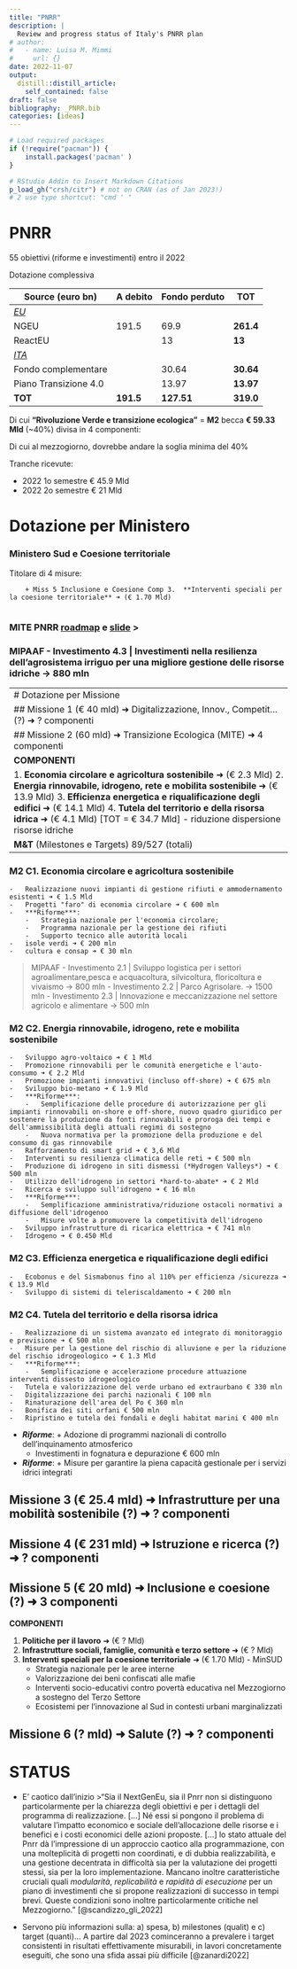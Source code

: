 ```yaml
---
title: "PNRR"
description: |
  Review and progress status of Italy's PNRR plan
# author:
#   - name: Luisa M. Mimmi
#     url: {}
date: 2022-11-07
output:
  distill::distill_article:
    self_contained: false
draft: false
bibliography: _PNRR.bib
categories: [ideas]    
---
```


```r
# Load required packages
if (!require("pacman")) {
	install.packages('pacman' )
}

# RStudio Addin to Insert Markdown Citations 
p_load_gh("crsh/citr") # not on CRAN (as of Jan 2023!)
# 2 use type shortcut: "cmd ' "
```

# PNRR

55 obiettivi (riforme e investimenti) entro il 2022

Dotazione complessiva

| Source (euro bn)      | A debito  | Fondo perduto | **TOT**   |
|-----------------------|-----------|---------------|-----------|
| [*EU*]{.underline}    |           |               |           |
| NGEU                  | 191.5     | 69.9          | **261.4** |
| ReactEU               |           | 13            | **13**    |
| [*ITA*]{.underline}   |           |               |           |
| Fondo complementare   |           | 30.64         | **30.64** |
| Piano Transizione 4.0 |           | 13.97         | **13.97** |
| **TOT**               | **191.5** | **127.51**    | **319.0** |

Di cui **"Rivoluzione Verde e transizione ecologica"** = **M2** becca **€ 59.33 Mld** (\~40%) divisa in 4 componenti:

Di cui al mezzogiorno, dovrebbe andare la soglia minima del 40%

Tranche ricevute:

-   2022 1o semestre € 45.9 Mld
-   2022 2o semestre € 21 Mld

# Dotazione per Ministero

### Ministero Sud e Coesione territoriale

Titolare di 4 misure:

        + Miss 5 Inclusione e Coesione Comp 3.  **Interventi speciali per la coesione territoriale** ➜ (€ 1.70 Mld)  
        

### MITE PNRR [roadmap](https://www.mite.gov.it/pagina/pnrr-roadmap) e [slide](https://www.mite.gov.it/sites/default/files/archivio/allegati/PNRR/slide_PNRR_agg2nov2021.pdf) \>

### MIPAAF - Investimento 4.3 \| Investimenti nella resilienza dell'agrosistema irriguo per una migliore gestione delle risorse idriche -\> 880 mln

|                                                                                                                                                                                                                                                                                                                                                               |
|:-----------------------------------------------------------------------|
| \# Dotazione per Missione                                                                                                                                                                                                                                                                                                                                     |
| \## Missione 1 (€ 40 mld) ➜ Digitalizzazione, Innov., Competit... (?) ➜ ? componenti                                                                                                                                                                                                                                                                          |
| \## Missione 2 (60 mld) ➜ Transizione Ecologica (MITE) ➜ 4 componenti                                                                                                                                                                                                                                                                                         |
| **COMPONENTI**                                                                                                                                                                                                                                                                                                                                                |
| 1\. **Economia circolare e agricoltura sostenibile** ➜ (€ 2.3 Mld) 2. **Energia rinnovabile, idrogeno, rete e mobilita sostenibile** ➜ (€ 13.9 Mld) 3. **Efficienza energetica e riqualificazione degli edifici** ➜ (€ 14.1 Mld) 4. **Tutela del territorio e della risorsa idrica** ➜ (€ 4.1 Mld) [TOT = € 34.7 Mld] - riduzione dispersione risorse idriche |
| **M&T** (Milestones e Targets) 89/527 (totali)                                                                                                                                                                                                                                                                                                                |

### M2 C1. **Economia circolare e agricoltura sostenibile**

    -   Realizzazione nuovi impianti di gestione rifiuti e ammodernamento esistenti ➜ € 1.5 Mld
    -   Progetti "faro" di economia circolare ➜ € 600 mln
    -   ***Riforme***:
        -   Strategia nazionale per l'economia circolare;
        -   Programma nazionale per la gestione dei rifiuti
        -   Supporto tecnico alle autorità locali
    -   isole verdi ➜ € 200 mln
    -   cultura e consap ➜ € 30 mln

> MIPAAF - Investimento 2.1 \| Sviluppo logistica per i settori agroalimentare,pesca e acquacoltura, silvicoltura, floricoltura e vivaismo -\> 800 mln - Investimento 2.2 \| Parco Agrisolare. -\> 1500 mln - Investimento 2.3 \| Innovazione e meccanizzazione nel settore agricolo e alimentare -\> 500 mln

### M2 C2. **Energia rinnovabile, idrogeno, rete e mobilita sostenibile**

    -   Sviluppo agro-voltaico ➜ € 1 Mld
    -   Promozione rinnovabili per le comunità energetiche e l'auto-consumo ➜ € 2.2 Mld
    -   Promozione impianti innovativi (incluso off-shore) ➜ € 675 mln
    -   Sviluppo bio-metano ➜ € 1.9 Mld
    -   ***Riforme***:
        -   Semplificazione delle procedure di autorizzazione per gli impianti rinnovabili on-shore e off-shore, nuovo quadro giuridico per sostenere la produzione da fonti rinnovabili e proroga dei tempi e dell'ammissibilità degli attuali regimi di sostegno
        -   Nuova normativa per la promozione della produzione e del consumo di gas rinnovabile
    -   Rafforzamento di smart grid ➜ € 3,6 Mld
    -   Interventi su resilienza climatica delle reti ➜ € 500 mln
    -   Produzione di idrogeno in siti dismessi (*Hydrogen Valleys*) ➜ € 500 mln
    -   Utilizzo dell'idrogeno in settori *hard-to-abate* ➜ € 2 Mld
    -   Ricerca e sviluppo sull'idrogeno ➜ € 16 mln
    -   ***Riforme***:
        -   Semplificazione amministrativa/riduzione ostacoli normativi a diffusione dell'idrogenoo
        -   Misure volte a promuovere la competitività dell'idrogeno
    -   Sviluppo infrastrutture di ricarica elettrica ➜ € 741 mln
    -   Idrogeno ➜ € 0.450 Mld

### M2 C3. **Efficienza energetica e riqualificazione degli edifici**

    -   Ecobonus e del Sismabonus fino al 110% per efficienza /sicurezza ➜ € 13.9 Mld
    -   Sviluppo di sistemi di teleriscaldamento ➜ € 200 mln

### M2 C4. **Tutela del territorio e della risorsa idrica**

    -   Realizzazione di un sistema avanzato ed integrato di monitoraggio e previsione ➜ € 500 mln
    -   Misure per la gestione del rischio di alluvione e per la riduzione del rischio idrogeologico ➜ € 1.3 Mld
    -   ***Riforme***:
        -   Semplificazione e accelerazione procedure attuazione interventi dissesto idrogeologico
    -   Tutela e valorizzazione del verde urbano ed extraurbano € 330 mln
    -   Digitalizzazione dei parchi nazionali € 100 mln
    -   Rinaturazione dell'area del Po € 360 mln
    -   Bonifica dei siti orfani € 500 mln
    -   Ripristino e tutela dei fondali e degli habitat marini € 400 mln

-   ***Riforme***: + Adozione di programmi nazionali di controllo dell'inquinamento atmosferico
    -   Investimenti in fognatura e depurazione € 600 mln
-   ***Riforme***: + Misure per garantire la piena capacità gestionale per i servizi idrici integrati

## Missione 3 (€ 25.4 mld) ➜ Infrastrutture per una mobilità sostenibile (?) ➜ ? componenti

## Missione 4 (€ 231 mld) ➜ Istruzione e ricerca (?) ➜ ? componenti

## Missione 5 (€ 20 mld) ➜ Inclusione e coesione (?) ➜ 3 componenti

**COMPONENTI**

1.  **Politiche per il lavoro** ➜ (€ ? Mld)
2.  **Infrastrutture sociali, famiglie, comunità e terzo settore** ➜ (€ ? Mld)
3.  **Interventi speciali per la coesione territoriale** ➜ (€ 1.70 Mld) - MinSUD
    -   Strategia nazionale per le aree interne
    -   Valorizzazione dei beni confiscati alle mafie
    -   Interventi socio-educativi contro povertà educativa nel Mezzogiorno a sostegno del Terzo Settore
    -   Ecosistemi per l'innovazione al Sud in contesti urbani marginalizzati

## Missione 6 (? mld) ➜ Salute (?) ➜ ? componenti

# STATUS

-   E' caotico dall'inizio \>"Sia il NextGenEu, sia il Pnrr non si distinguono particolarmente per la chiarezza degli obiettivi e per i dettagli del programma di realizzazione. [...] Né essi si pongono il problema di valutare l'impatto economico e sociale dell'allocazione delle risorse e i benefici e i costi economici delle azioni proposte. [...] lo stato attuale del Pnrr dà l'impressione di un approccio caotico alla programmazione, con una molteplicità di progetti non coordinati, e di dubbia realizzabilità, e una gestione decentrata in difficoltà sia per la valutazione dei progetti stessi, sia per la loro implementazione. Mancano inoltre caratteristiche cruciali quali *modularità*, *replicabilità* e *rapidità di esecuzione* per un piano di investimenti che si propone realizzazioni di successo in tempi brevi. Queste condizioni sono inoltre particolarmente critiche nel Mezzogiorno." [@scandizzo_gli_2022]

-   Servono più informazioni sulla: a) spesa, b) milestones (qualit) e c) target (quanti)... A partire dal 2023 cominceranno a prevalere i target consistenti in risultati effettivamente misurabili, in lavori concretamente eseguiti, che sono una sfida assai più difficile [@zanardi2022]


